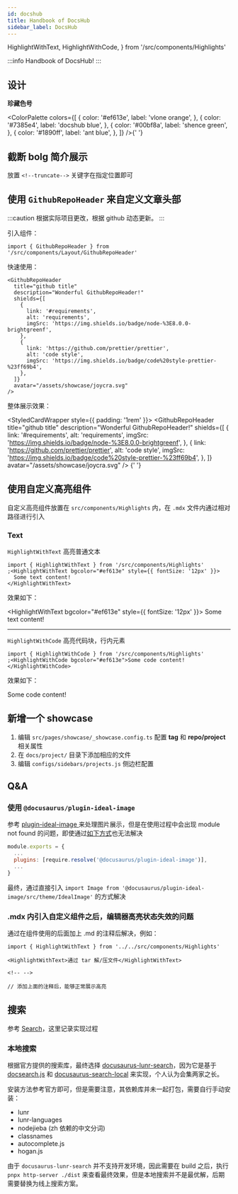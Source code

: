 ```yaml
---
id: docshub
title: Handbook of DocsHub
sidebar_label: DocsHub
---
```


  HighlightWithText,
  HighlightWithCode,
} from '/src/components/Highlights'

:::info
Handbook of DocsHub!
:::

## 设计

**珍藏色号**

<ColorPalette
  colors={[
    {
      color: '#ef613e',
      label: 'vlone orange',
    },
    {
      color: '#7385e4',
      label: 'docshub blue',
    },
    {
      color: '#00bf8a',
      label: 'shence green',
    },
    {
      color: '#1890ff',
      label: 'ant blue',
    },
  ]}
/>{' '}

## 截断 bolg 简介展示

放置 `<!--truncate-->` 关键字在指定位置即可

## 使用 `GithubRepoHeader` 来自定义文章头部

:::caution
根据实际项目更改，根据 github 动态更新。
:::

引入组件：

```tsx
import { GithubRepoHeader } from '/src/components/Layout/GithubRepoHeader'
```

快速使用：

```tsx
<GithubRepoHeader
  title="github title"
  description="Wonderful GithubRepoHeader!"
  shields={[
    {
      link: '#requirements',
      alt: 'requirements',
      imgSrc: 'https://img.shields.io/badge/node-%3E8.0.0-brightgreenf',
    },
    {
      link: 'https://github.com/prettier/prettier',
      alt: 'code style',
      imgSrc: 'https://img.shields.io/badge/code%20style-prettier-%23ff69b4',
    },
  ]}
  avatar="/assets/showcase/joycra.svg"
/>
```

整体展示效果：

<StyledCardWrapper style={{ padding: '1rem' }}>
  <GithubRepoHeader
    title="github title"
    description="Wonderful GithubRepoHeader!"
    shields={[
      {
        link: '#requirements',
        alt: 'requirements',
        imgSrc: 'https://img.shields.io/badge/node-%3E8.0.0-brightgreenf',
      },
      {
        link: 'https://github.com/prettier/prettier',
        alt: 'code style',
        imgSrc: 'https://img.shields.io/badge/code%20style-prettier-%23ff69b4',
      },
    ]}
    avatar="/assets/showcase/joycra.svg"
  />
</StyledCardWrapper>{' '}

## 使用自定义高亮组件

自定义高亮组件放置在 `src/components/Highlights` 内，在 `.mdx` 文件内通过相对路径进行引入

### Text

`HighlightWithText` 高亮普通文本

```tsx
import { HighlightWithText } from '/src/components/Highlights'
;<HighlightWithText bgcolor="#ef613e" style={{ fontSize: '12px' }}>
  Some text content!
</HighlightWithText>
```

效果如下：

<HighlightWithText bgcolor="#ef613e" style={{ fontSize: '12px' }}>
  Some text content!
</HighlightWithText>

<!-- -->

---

`HighlightWithCode` 高亮代码块，行内元素

```tsx
import { HighlightWithCode } from '/src/components/Highlights'
;<HighlightWithCode bgcolor="#ef613e">Some code content!</HighlightWithCode>
```

效果如下：

<HighlightWithCode bgcolor="#ef613e">Some code content!</HighlightWithCode>

<!-- -->

## 新增一个 showcase

1. 编辑 `src/pages/showcase/_showcase.config.ts` 配置 **tag** 和 **repo/project** 相关属性
2. 在 `docs/project/` 目录下添加相应的文件
3. 编辑 `configs/sidebars/projects.js` 侧边栏配置

## Q&A

### 使用 `@docusaurus/plugin-ideal-image`

参考 [plugin-ideal-image
](https://docusaurus.io/zh-CN/docs/api/plugins/@docusaurus/plugin-ideal-image) 来处理图片展示，但是在使用过程中会出现 module not found 的问题，即使通过[如下方式](https://github.com/facebook/docusaurus/issues/2825)也无法解决

```js
module.exports = {
  ...
  plugins: [require.resolve('@docusaurus/plugin-ideal-image')],
  ...
}
```

最终，通过直接引入 `import Image from '@docusaurus/plugin-ideal-image/src/theme/IdealImage'` 的方式解决

### .mdx 内引入自定义组件之后，编辑器高亮状态失效的问题

通过在组件使用的后面加上 .md 的注释后解决，例如：

```mdx
import { HighlightWithText } from '../../src/components/Highlights'

<HighlightWithText>通过 tar 解/压文件</HighlightWithText>

<!-- -->

// 添加上面的注释后，能够正常展示高亮
```

## 搜索

参考 [Search](https://docusaurus.io/docs/search)，这里记录实现过程

### 本地搜索

根据官方提供的搜索库，最终选择 [docusaurus-lunr-search](https://github.com/lelouch77/docusaurus-lunr-search)，因为它是基于 [docsearch.js](https://github.com/algolia/docsearch) 和 [docusaurus-search-local](https://github.com/cmfcmf/docusaurus-search-local) 来实现，个人认为会集两家之长。

安装方法参考官方即可，但是需要注意，其依赖库并未一起打包，需要自行手动安装：

- lunr
- lunr-languages
- nodejieba (zh 依赖的中文分词)
- classnames
- autocomplete.js
- hogan.js

由于 `docusaurus-lunr-search` 并不支持开发环境，因此需要在 build 之后，执行 `pnpx http-server ./dist` 来查看最终效果，但是本地搜索并不是最优解，后期需要替换为线上搜索方案。

